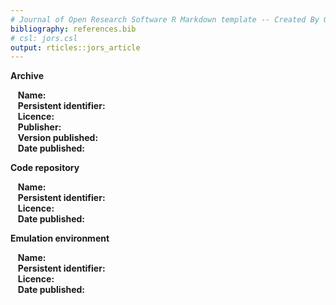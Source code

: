 ```yaml
---
# Journal of Open Research Software R Markdown template -- Created By Gregory A. Pilgrim
bibliography: references.bib
# csl: jors.csl
output: rticles::jors_article
---
```


<!-- To complete this template, please replace the blue text with your own. The paper has three main sections: (1) Overview; (2) Availability; (3) Reuse potential -->

<!-- Please submit the completed paper to: [editor.jors\@ubiquitypress.com](mailto:editor.jors@ubiquitypress.com) -->

\section{Overview}

\section*{Title}
<!-- replace with title of your article -->
<!-- The title of the software paper should focus on the software, e.g. "Text mining software from the X project". If the software is closely linked to a specific research paper, then "Software from Paper Title" is appropriate. The title should be factual, relating to the functionality of the software and the area it relates to rather than making claims about the software, e.g. "Easy-to-use". -->

\section*{Paper Authors}
<!-- 1. Last name, first name (Lead/corresponding author first) -->
<!-- 2. Last name, first name etc. -->

\section*{Paper Author Roles and Affiliations}
<!-- 1. First author role and affiliation -->
<!-- 2. Second author role and affiliation etc. -->

\section*{Abstract}
<!-- A short (ca. 100 word) summary of the software being described: what problem the software addresses, how it was implemented and architected, where it is stored, and its reuse potential. -->

\section*{Keywords}
<!-- keyword 1; keyword 2; etc. -->


\section*{Introduction}
<!-- An overview of the software, how it was produced, and the research for which it has been used, including references to relevant research articles. A short comparison with software which implements similar functionality should be included in this section. -->

\section*{Implementation and architecture}
<!-- How the software was implemented, with details of the architecture where relevant. Use of relevant diagrams is appropriate. Please also describe any variants and associated implementation differences. -->

\section*{Quality control}
<!-- Detail the level of testing that has been carried out on the code (e.g. unit, functional, load etc.), and in which environments. If not already included in the software documentation, provide details of how a user could quickly understand if the software is working (e.g. providing examples of running the software with sample input and output data). -->

\section{Availability}

\section*{Operating system}

<!-- Please include minimum version compatibility. -->

\section*{Programming language}

<!-- Please include minimum version compatibility. -->

\section*{Additional system requirements}

<!-- E.g. memory, disk space, processor, input devices, output devices. -->

\section*{Dependencies}

<!-- E.g. libraries, frameworks, incl. minimum version compatibility. -->

\section*{List of contributors}

<!-- Please list anyone who helped to create the software (who may also not be an author of this paper), including their roles and affiliations. -->

\section*{Software location:}

**Archive** <!-- (e.g. institutional repository, general repository) (required - please see instructions on journal website for depositing archive copy of software in a suitable repository) -->

|    **Name:** <!-- The name of the archive. -->
|    **Persistent identifier:** <!-- e.g. DOI, handle, PURL, etc. -->
|    **Licence:** <!-- Open license under which the software is licensed. -->
|    **Publisher:** <!-- Name of the person who deposited the software. -->
|    **Version published:** <!-- The version number of the software archived. -->
|    **Date published:** <!-- dd/mm/yy -->

**Code repository** <!-- (e.g. SourceForge, GitHub etc.) (required) -->

|    **Name:** <!-- The name of the archive. -->
|    **Persistent identifier:** <!-- e.g. DOI, handle, PURL, etc. -->
|    **Licence:** <!-- Open license under which the software is licensed. -->
|    **Date published:** <!-- dd/mm/yy -->

**Emulation environment** <!-- (if appropriate) -->

|    **Name:** <!-- The name of the archive. -->
|    **Persistent identifier:** <!-- e.g. DOI, handle, PURL, etc. -->
|    **Licence:** <!-- Open license under which the software is licensed. -->
|    **Date published:** <!-- dd/mm/yy -->

\section*{Language}

<!-- Language of repository, software and supporting files. -->

\section{Reuse potential}

<!-- Please describe in as much detail as possible the ways in which the software could be reused by other researchers both within and outside of your field. This should include the use cases for the software, and also details of how the software might be modified or extended (including how contributors should contact you) if appropriate. Also you must include details of what support mechanisms are in place for this software (even if there is no support). -->

\section*{Acknowledgements}

<!-- Please add any relevant acknowledgements to anyone else who supported the project in which the software was created, but did not work directly on the software itself. -->

\section*{Funding statement}

<!-- If the software resulted from funded research please give the funder and grant number. -->

\section*{Competing interests}

<!-- If any of the authors have any competing interests then these must be declared. The authors' initials should be used to denote differing competing interests. For example: BH has minority shares in [company name], which part funded the research grant for this project. All other authors have no competing interests."
If there are no competing interests, please add the statement:
"The authors declare that they have no competing interests." -->

<!-- References -->
<!-- Reference format will be handled automatically for all references included in references.bib.  Format is as follows -->
<!-- Piwowar, H A 2011 Who Shares? Who Doesn't? Factors Associated with Openly Archiving Raw Research Data. PLoS ONE 6(7): e18657. DOI: http://dx.doi.org/10.1371/journal.pone.0018657. -->

